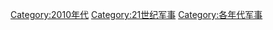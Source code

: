 [[Category:2010年代|Category:2010年代]]
[[Category:21世纪军事|Category:21世纪军事]]
[[Category:各年代军事|Category:各年代军事]]